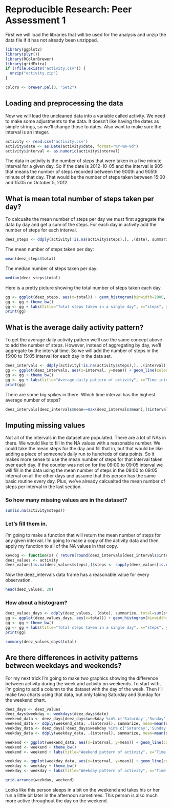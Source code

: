 # Reproducible Research: Peer Assessment 1
First we will load the libraries that will be used for the analysis and unzip the data file if it
has not already been unzipped.

```r
library(ggplot2)
library(plyr())
library(RColorBrewer)
library(gridExtra)
if (!file.exists("activity.csv")) {
  unzip("activity.zip")
}

colors <- brewer.pal(3, "Set2")
```

## Loading and preprocessing the data
Now we will load the uncleaned data into a variable called activity. We need to make some adjustments to the data. It doesn't like having the dates as simple strings, so we'll change those to dates. Also want to make sure the interval is an integer.

```r
activity <- read.csv('activity.csv')
activity$date <- as.Date(activity$date, format="%Y-%m-%d")
activity$interval <- as.numeric(activity$interval)
```
The data in activity is the number of steps that were taken in a five minute interval for a given day. So if the date is 2012-10-05 and the interval is 905 that means the number of steps recorded between the 900th and 905th minute of that day. That would be the number of steps taken between 15:00 and 15:05 on October 5, 2012.

## What is mean total number of steps taken per day?
To calcualte the mean number of steps per day we must first aggregate the data by day and get a sum of the steps. For each day in activity add the number of steps for each interval.
```r
deez_steps <- ddply(activity[!is.na(activity$steps),], .(date), summarize, total=sum(steps))
```
The mean number of steps taken per day:
```r
mean(deez_steps$total)
```
The median number of steps taken per day:
```r
median(deez_steps$total)
```
Here is a pretty picture showing the total number of steps taken each day.
```r
gg <- ggplot(deez_steps, aes(x=total)) + geom_histogram(binwidth=2000, fill=colors[1])
gg <- gg + theme_bw()
gg <- gg + labs(title="Total steps taken in a single day", x="steps", y="")
print(gg)
```

## What is the average daily activity pattern?
To get the average daily activity pattern we'll use the same concept above to add the number of steps. However, instead of aggregating by day, we'll aggregate by the interval time. So we will add the number of steps in the 15:00 to 15:05 interval for each day in the data set.

```r
deez_intervals <- ddply(activity[!is.na(activity$steps),], .(interval), summarize, mean=mean(steps))
gg <- ggplot(deez_intervals, aes(x=interval, y=mean)) + geom_line(color=colors[1])
gg <- gg + theme_bw()
gg <- gg + labs(title="Average daily pattern of activity", x="Time interval", y="Average number of steps")
print(gg)
```

There are some big spikes in there. Which time interval has the highest average number of steps?

```r
deez_intervals[deez_intervals$mean==max(deez_intervals$mean),]$interval
```

## Imputing missing values
Not all of the intervals in the dataset are populated. There are a lot of NAs in there. We would like to fill in the NA values with a reasonable number. We could take the mean steps for the
day and fill that in, but that would be like adding a piece of someone's daily run to hundreds of data points. So it makes more sense to use the mean number of steps for that interval taken 
over each day. If the counter was not on for the 09:00 to 09:05 interval we will fill in the data using the mean number of steps in the 09:00 to 09:05 interval on all the other days and assume
that this person has the same basic routine every day. Plus, we've already calcualted the mean number of steps per interval in the last section.

### So how many missing values are in the dataset?
```r
sum(is.na(activity$steps))
```

### Let's fill them in.
I'm going to make a function that will return the mean number of steps for any given interval. I'm going to make a copy of the activity data and then apply my function to all of the NA values in that copy.

```r
kevdog <- function(x) { return(round(deez_intervals[deez_intervals$interval==x,]$mean))}
deez_values <- activity
deez_values[is.na(deez_values$steps),]$steps <- sapply(deez_values[is.na(deez_values$steps),]$interval, kevdog)
```
Now the deez_intervals data frame has a reasonable value for every observation.
```r
head(deez_values, 20)
```
### How about a histogram?
```r
deez_values_days <- ddply(deez_values, .(date), summarize, total=sum(steps))
gg <- ggplot(deez_values_days, aes(x=total)) + geom_histogram(binwidth=2000, fill=colors[1])
gg <- gg + theme_bw()
gg <- gg + labs(title="Total steps taken in a single day", x="steps", y="")
print(gg)

summary(deez_values_days$total)
```
## Are there differences in activity patterns between weekdays and weekends?
For my next trick I'm going to make two graphics showing the difference between activity during the week and activity on weekends. To start with, I'm going to add a column to the dataset with the day of the week. Then I'll make two charts using that data, but only taking Saturday and Sunday for the weekend chart.

```r
deez_days <- deez_values
deez_days$weekday <- weekdays(deez_days$date)
weekend_data <- deez_days[deez_days$weekday %in% c('Saturday','Sunday'),]
weekend_data <- ddply(weekend_data, .(interval), summarize, mean=mean(steps) )
weekday_data <- deez_days[!deez_days$weekday %in% c('Saturday','Sunday'),]
weekday_data <- ddply(weekday_data, .(interval), summarize, mean=mean(steps) )

weekend <- ggplot(weekend_data, aes(x=interval, y=mean)) + geom_line(color=colors[1])
weekend <- weekend + theme_bw()
weekend <- weekend + labs(title="Weekend pattern of activity", x="Time interval", y="Average number of steps")

weekday <- ggplot(weekday_data, aes(x=interval, y=mean)) + geom_line(color=colors[1])
weekday <- weekday + theme_bw()
weekday <- weekday + labs(title="Weekday pattern of activity", x="Time interval", y="Average number of steps")

grid.arrange(weekday, weekend)
```

Looks like this person sleeps in a bit on the weekend and takes his or her run a little bit later in the afternoon sometimes. This person is also much more active throughout the day on the weekend.